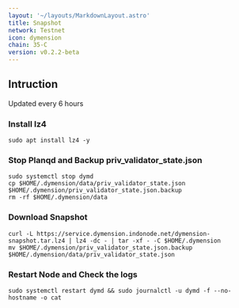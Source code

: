 ```yaml
---
layout: '~/layouts/MarkdownLayout.astro'
title: Snapshot
network: Testnet
icon: dymension
chain: 35-C
version: v0.2.2-beta
---
```

## Intruction
Updated every 6 hours

### Install lz4
```
sudo apt install lz4 -y
```

### Stop Planqd and Backup priv_validator_state.json
```
sudo systemctl stop dymd
cp $HOME/.dymension/data/priv_validator_state.json $HOME/.dymension/priv_validator_state.json.backup
rm -rf $HOME/.dymension/data
```

### Download Snapshot
```
curl -L https://service.dymension.indonode.net/dymension-snapshot.tar.lz4 | lz4 -dc - | tar -xf - -C $HOME/.dymension
mv $HOME/.dymension/priv_validator_state.json.backup $HOME/.dymension/data/priv_validator_state.json
```

### Restart Node and Check the logs

```
sudo systemctl restart dymd && sudo journalctl -u dymd -f --no-hostname -o cat
```